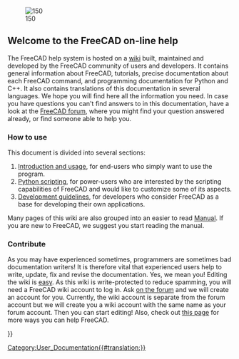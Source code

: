 <languages/>
{{Docnav
|
|[[About_FreeCAD|About FreeCAD]]
}}

[[Image:Crystal_Clear_app_tutorials.png|right|150]]

== Welcome to the FreeCAD on-line help ==

The FreeCAD help system is hosted on a [http://wiki.freecad.org wiki] built, maintained and developed by the FreeCAD community of users and developers. It contains general information about FreeCAD, tutorials, precise documentation about each FreeCAD command, and programming documentation for Python and C++. It also contains translations of this documentation in several languages. We hope you will find here all the information you need. In case you have questions you can't find answers to in this documentation, have a look at the [https://forum.freecad.org FreeCAD forum], where you might find your question answered already, or find someone able to help you.

=== How to use ===

This document is divided into several sections:
# [[User_hub|Introduction and usage]], for end-users who simply want to use the program.
# [[Power_users hub|Python scripting]], for power-users who are interested by the scripting capabilities of FreeCAD and would like to customize some of its aspects.
# [[Developer_hub|Development guidelines]], for developers who consider FreeCAD as a base for developing their own applications.

Many pages of this wiki are also grouped into an easier to read [[Manual|Manual]]. If you are new to FreeCAD, we suggest you start reading the manual.

=== Contribute ===

As you may have experienced sometimes, programmers are sometimes bad documentation writers! It is therefore vital that experienced users help to write, update, fix and revise the documentation. Yes, we mean you! Editing the wiki is [https://www.mediawiki.org/wiki/Help:Formatting easy]. As this wiki is write-protected to reduce spamming, you will need a FreeCAD wiki account to log in. Ask [https://forum.freecad.org/viewtopic.php?t=6830 on the forum] and we will create an account for you. Currently, the wiki account is separate from the forum account but we will create you a wiki account with the same name as your forum account. Then you can start editing!  Also, check out [https://wiki.freecad.org/index.php?title=Help_FreeCAD this page] for more ways you can help FreeCAD.

{{Docnav
|
|[[About_FreeCAD|About FreeCAD]]
}}

{{Userdocnavi{{#translation:}}}}
[[Category:User_Documentation{{#translation:}}]]